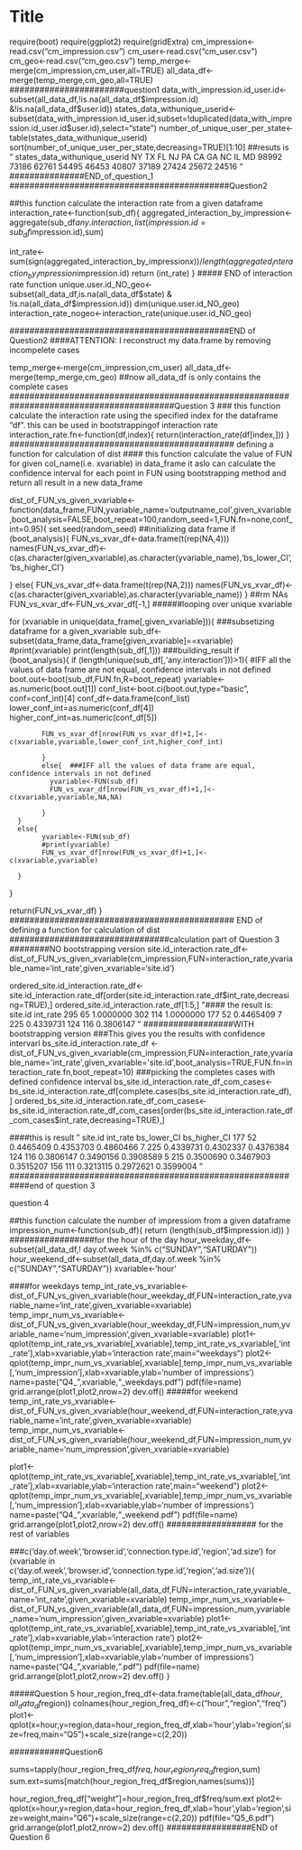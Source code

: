 Title
========================================================

require(boot)
require(ggplot2)
require(gridExtra)
cm_impression<-read.csv("cm_impression.csv")
cm_user<-read.csv("cm_user.csv")
cm_geo<-read.csv("cm_geo.csv")
temp_merge<-merge(cm_impression,cm_user,all=TRUE)
all_data_df<-merge(temp_merge,cm_geo,all=TRUE)
#######################question1
data_with_impression.id_user.id<-subset(all_data_df,!is.na(all_data_df$impression.id) &!is.na(all_data_df$user.id))
states_data_withunique_userid<-subset(data_with_impression.id_user.id,subset=!duplicated(data_with_impression.id_user.id$user.id),select="state")
number_of_unique_user_per_state<-table(states_data_withunique_userid)
sort(number_of_unique_user_per_state,decreasing=TRUE)[1:10]
##resuts is 
"
 states_data_withunique_userid
   NY    TX    FL    NJ    PA    CA    GA    NC    IL    MD 
98992 73186 62761 54495 46453 40807 37189 27424 25672 24516 
"
###############END_of_question_1
############################################Question2

##this function calculate the interaction rate from a given dataframe
interaction_rate<-function(sub_df){
aggregated_interaction_by_impression<-aggregate(sub_df$any.interaction,list(impression.id=sub_df$impression.id),sum)

int_rate<-sum(sign(aggregated_interaction_by_impression$x))/length(aggregated_interaction_by_impression$impression.id)
return (int_rate)
}
##### END of interaction rate function
unique.user.id_NO_geo<-subset(all_data_df,is.na(all_data_df$state) & !is.na(all_data_df$impression.id))
dim(unique.user.id_NO_geo)
interaction_rate_nogeo<-interaction_rate(unique.user.id_NO_geo)

############################################END of Question2
####ATTENTION: I reconstruct my data.frame by removing incompelete cases

temp_merge<-merge(cm_impression,cm_user)
all_data_df<-merge(temp_merge,cm_geo)  ##now all_data_df is only contains the complete cases
#########################################################################################Question 3
### this function calculate the interaction rate using the specified index for the dataframe "df". this can be used in bootstrappingof interaction rate
interaction_rate.fn<-function(df,index){
return(interaction_rate(df[index,]))
}
############################################# defining a function for calculation of dist 
#### this function calculate the value of FUN for given col_name(i.e. xvariable) in data_frame it aslo can calculate the confidence interval for each point in FUN using bootstrapping method and return all result in a new data_frame

dist_of_FUN_vs_given_xvariable<-function(data_frame,FUN,yvariable_name='outputname_col',given_xvariable,boot_analysis=FALSE,boot_repeat=100,random_seed=1,FUN.fn=none,conf_int=0.95){
set.seed(random_seed)
##initializing data frame
if (boot_analysis){
  FUN_vs_xvar_df<-data.frame(t(rep(NA,4)))
  names(FUN_vs_xvar_df)<-c(as.character(given_xvariable),as.character(yvariable_name),'bs_lower_CI','bs_higher_CI')

}
else{
  FUN_vs_xvar_df<-data.frame(t(rep(NA,2)))
  names(FUN_vs_xvar_df)<-c(as.character(given_xvariable),as.character(yvariable_name))
}
##rm NAs
FUN_vs_xvar_df<-FUN_vs_xvar_df[-1,]
######looping over unique xvariable

for (xvariable in unique(data_frame[,given_xvariable])){
###subsetizing dataframe for a given_xvariable
      sub_df<-subset(data_frame,data_frame[given_xvariable]==xvariable)
      #print(xvariable)
      print(length(sub_df[,1]))
###building_result
      if (boot_analysis){
            if (length(unique(sub_df[,'any.interaction']))>1){  #IFF all the values of data frame are not equal, confidence intervals in not defined
            boot.out<-boot(sub_df,FUN.fn,R=boot_repeat)
            yvariable<-as.numeric(boot.out[1])
            conf_list<-boot.ci(boot.out,type="basic", conf=conf_int)[4]
            conf_df<-data.frame(conf_list)
            lower_conf_int=as.numeric(conf_df[4])
            higher_conf_int=as.numeric(conf_df[5])
            
            FUN_vs_xvar_df[nrow(FUN_vs_xvar_df)+1,]<-c(xvariable,yvariable,lower_conf_int,higher_conf_int)
            
            }
            else{  ###IFF all the values of data frame are equal, confidence intervals in not defined
              yvariable<-FUN(sub_df)
              FUN_vs_xvar_df[nrow(FUN_vs_xvar_df)+1,]<-c(xvariable,yvariable,NA,NA)
              
            }
      }
      else{
            yvariable<-FUN(sub_df)
            #print(yvariable)
            FUN_vs_xvar_df[nrow(FUN_vs_xvar_df)+1,]<-c(xvariable,yvariable)
            
      }

}

return(FUN_vs_xvar_df)
}
############################################# END of defining a function for calculation of dist 
################################calculation part of Question 3
########NO bootstrapping version
site.id_interaction.rate_df<-dist_of_FUN_vs_given_xvariable(cm_impression,FUN=interaction_rate,yvariable_name='int_rate',given_xvariable='site.id')

ordered_site.id_interaction.rate_df<-site.id_interaction.rate_df[order(site.id_interaction.rate_df$int_rate,decreasing=TRUE),]
ordered_site.id_interaction.rate_df[1:5,]
"#### the result is: 
  site.id     int_rate
295      65        1.0000000
302     114        1.0000000
177      52        0.4465409
7       225        0.4339731
124     116        0.3806147
"
##################WITH bootstrapping version
###This gives you the results with confidence intervarl 
bs_site.id_interaction.rate_df <-dist_of_FUN_vs_given_xvariable(cm_impression,FUN=interaction_rate,yvariable_name='int_rate',given_xvariable='site.id',boot_analysis=TRUE,FUN.fn=interaction_rate.fn,boot_repeat=10)
###picking the completes cases with defined confidence interval
bs_site.id_interaction.rate_df_com_cases<-bs_site.id_interaction.rate_df[complete.cases(bs_site.id_interaction.rate_df),]
ordered_bs_site.id_interaction.rate_df_com_cases<-bs_site.id_interaction.rate_df_com_cases[order(bs_site.id_interaction.rate_df_com_cases$int_rate,decreasing=TRUE),]

####this is result
"
      site.id  int_rate bs_lower_CI bs_higher_CI
177      52 0.4465409   0.4353703    0.4860466
7       225 0.4339731   0.4302337    0.4376384
124     116 0.3806147   0.3490156    0.3908589
5       215 0.3500690   0.3467903    0.3515207
156     111 0.3213115   0.2972621    0.3599004
"
############################################################end of question 3

#################### question 4

##this function calculate the number of impressiom from a given dataframe
impression_num<-function(sub_df){
return (length(sub_df$impression.id))
}
#################for the hour of the day
hour_weekday_df<-subset(all_data_df,! day.of.week %in% c("SUNDAY   ","SATURDAY "))
hour_weekend_df<-subset(all_data_df,day.of.week %in% c("SUNDAY   ","SATURDAY "))
xvariable<-'hour'

####for weekdays
temp_int_rate_vs_xvariable<-dist_of_FUN_vs_given_xvariable(hour_weekday_df,FUN=interaction_rate,yvariable_name='int_rate',given_xvariable=xvariable)
temp_impr_num_vs_xvariable<-dist_of_FUN_vs_given_xvariable(hour_weekday_df,FUN=impression_num,yvariable_name='num_impression',given_xvariable=xvariable)
plot1<-qplot(temp_int_rate_vs_xvariable[,xvariable],temp_int_rate_vs_xvariable[,'int_rate'],xlab=xvariable,ylab='interaction rate',main="weekdays")
plot2<-qplot(temp_impr_num_vs_xvariable[,xvariable],temp_impr_num_vs_xvariable[,'num_impression'],xlab=xvariable,ylab='number of impressions')
name=paste("Q4_",xvariable,"_weekdays.pdf")
pdf(file=name)
grid.arrange(plot1,plot2,nrow=2)
dev.off()
#####for weekend
temp_int_rate_vs_xvariable<-dist_of_FUN_vs_given_xvariable(hour_weekend_df,FUN=interaction_rate,yvariable_name='int_rate',given_xvariable=xvariable)
temp_impr_num_vs_xvariable<-dist_of_FUN_vs_given_xvariable(hour_weekend_df,FUN=impression_num,yvariable_name='num_impression',given_xvariable=xvariable)

plot1<-qplot(temp_int_rate_vs_xvariable[,xvariable],temp_int_rate_vs_xvariable[,'int_rate'],xlab=xvariable,ylab='interaction rate',main="weekend")
plot2<-qplot(temp_impr_num_vs_xvariable[,xvariable],temp_impr_num_vs_xvariable[,'num_impression'],xlab=xvariable,ylab='number of impressions')
name=paste("Q4_",xvariable,"_weekend.pdf")
pdf(file=name)
grid.arrange(plot1,plot2,nrow=2)
dev.off()
################## for the rest of variables

###c('day.of.week','browser.id','connection.type.id','region','ad.size')
for (xvariable in c('day.of.week','browser.id','connection.type.id','region','ad.size')){
  temp_int_rate_vs_xvariable<-dist_of_FUN_vs_given_xvariable(all_data_df,FUN=interaction_rate,yvariable_name='int_rate',given_xvariable=xvariable)
  temp_impr_num_vs_xvariable<-dist_of_FUN_vs_given_xvariable(all_data_df,FUN=impression_num,yvariable_name='num_impression',given_xvariable=xvariable)
  plot1<-qplot(temp_int_rate_vs_xvariable[,xvariable],temp_int_rate_vs_xvariable[,'int_rate'],xlab=xvariable,ylab='interaction rate')
  plot2<-qplot(temp_impr_num_vs_xvariable[,xvariable],temp_impr_num_vs_xvariable[,'num_impression'],xlab=xvariable,ylab='number of impressions')
  name=paste("Q4_",xvariable,".pdf")
  pdf(file=name)
  grid.arrange(plot1,plot2,nrow=2)
  dev.off()
}

#####Question 5
hour_region_freq_df<-data.frame(table(all_data_df$hour,all_data_df$region))
colnames(hour_region_freq_df)<-c("hour","region","freq")
plot1<-qplot(x=hour,y=region,data=hour_region_freq_df,xlab='hour',ylab='region',size=freq,main="Q5")+scale_size(range=c(2,20))

###########Question6

sums=tapply(hour_region_freq_df$freq,hour_region_freq_df$region,sum)
sum.ext=sums[match(hour_region_freq_df$region,names(sums))]

hour_region_freq_df["weight"]=hour_region_freq_df$freq/sum.ext
plot2<-qplot(x=hour,y=region,data=hour_region_freq_df,xlab='hour',ylab='region',size=weight,main="Q6")+scale_size(range=c(2,20))
pdf(file="Q5_6.pdf")
grid.arrange(plot1,plot2,nrow=2)
dev.off()
#################END of Question 6


